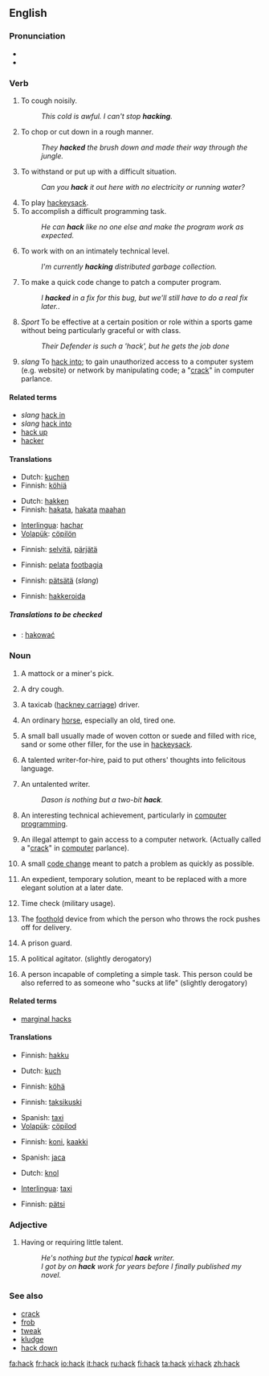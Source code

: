 {{see|häck}}
{{wikipedia|dab=hack}}
==English==

===Pronunciation===
*{{IPA|/hæk/}}
*{{rhymes|æk}}

===Verb===
{{en-verb}}

# To cough noisily.
#: ''This cold is awful. I can't stop '''hacking'''.''
# To chop or cut down in a rough manner.
#: ''They '''hacked''' the brush down and made their way through the jungle.''
# To withstand or put up with a difficult situation.
#: ''Can you '''hack''' it out here with no electricity or running water?''
# To play [[hackeysack]].
# To accomplish a difficult programming task.
#: ''He can '''hack''' like no one else and make the program work as expected.''
# To work with on an intimately technical level.
#: ''I'm currently '''hacking''' distributed garbage collection.''
# To make a quick code change to patch a computer program.
#: ''I '''hacked''' in a fix for this bug, but we'll still have to do a real fix later.''.
# ''Sport'' To be effective at a certain position or role within a sports game without being particularly graceful or with class.
#: ''Their Defender is such a 'hack', but he gets the job done''
# ''slang'' To [[hack into]]; to gain unauthorized access to a computer system (e.g. website) or network by manipulating code; a "[[crack]]" in computer parlance.

====Related terms====
* ''slang'' [[hack in]]
* ''slang''  [[hack into]]
*[[hack up]]
*[[hacker]]

====Translations====
{{trans-top|To cough noisily}}
*Dutch: [[kuchen]]
*Finnish: [[köhiä]]
{{trans-mid}}
{{trans-bottom}}

{{trans-top|To chop or cut down in a rough manner}}
*Dutch: [[hakken]]
*Finnish: [[hakata#Finnish|hakata]], [[hakata#Finnish|hakata]] [[maa#Finnish|maahan]]
{{trans-mid}}
*[[Interlingua]]: [[hachar]]
*[[Volapük]]: [[cöpilön]]
{{trans-bottom}}

{{trans-top|To withstand or put up with a difficult situation}}
*Finnish: [[selvitä]], [[pärjätä]]
{{trans-mid}}
{{trans-bottom}}

{{trans-top|To play hackeysack}}
*Finnish: [[pelata]] [[footbag|footbagia]]
{{trans-mid}}
{{trans-bottom}}

{{trans-top|To accomplish a difficult programming task}}
{{trans-mid}}
{{trans-bottom}}

{{trans-top|To work with on an intimately technical level}}
{{trans-mid}}
{{trans-bottom}}

{{trans-top|To make a quick code change to patch a computer program}}
*Finnish: [[pätsätä]] (''slang'')
{{trans-mid}}
{{trans-bottom}}

{{trans-top|to gain illegal access to a computer network}}
*Finnish: [[hakkeroida]]
{{trans-bottom}}

=====Translations to be checked=====
{{checktrans}}
{{top}}
{{mid}}
*{{ttbc|Polish}}: [[hakować]]
{{bottom}}

===Noun===
{{en-noun}}

# {{obsolete}} A mattock or a miner's pick.  <!-- Concise Oxford Dictionary -->
# A dry cough.
# {{slang}} A taxicab ([[hackney carriage]]) driver.
# {{obsolete}} An ordinary [[horse]], especially an old, tired one.
# A small ball usually made of woven cotton or suede and filled with rice, sand or some other filler, for the use in [[hackeysack]].
# {{pejorative}} A talented writer-for-hire, paid to put others' thoughts into felicitous language.
# {{pejorative}} An untalented writer.
#: ''Dason is nothing but a two-bit '''hack'''.''
# {{computing}} An interesting technical achievement, particularly in [[computer programming]].
# {{context|computing|slang}} An illegal attempt to gain access to a computer network. (Actually called a "[[crack]]" in [[computer]] parlance).
# {{computing}} A small [[code change]] meant to patch a problem as quickly as possible.
# {{computing}} An expedient, temporary solution, meant to be replaced with a more elegant solution at a later date.
# {{slang}} Time check (military usage).
# {{curling}} The [[foothold]] device from which the person who throws the rock pushes off for delivery.
# {{rfv-sense}} {{slang}} A prison guard.
# {{politics}} A political agitator.  (slightly derogatory)
# {{slang}} A person incapable of completing a simple task.  This person could be also referred to as someone who "sucks at life" (slightly derogatory)
<!-- This expression was used a lot in student politics in the 1980s.  I'm not sure if it is still used much.  publunch
-->

====Related terms====
*[[marginal hacks]]

====Translations====
{{trans-top|miner's pick}}
*Finnish: [[hakku]]
{{trans-bottom}}

{{trans-top|dry cough}}
*Dutch: [[kuch]] {{m}}
{{trans-mid}}
*Finnish: [[köhä]]
{{trans-bottom}}

{{trans-top|taxicab driver}}
*Finnish: [[taksikuski]]
{{trans-mid}}
*Spanish: [[taxi]]
*[[Volapük]]: [[cöpilod]]
{{trans-bottom}}

{{trans-top|ordinary horse, especially an old, tired one}}
*Finnish: [[koni#Finnish|koni]], [[kaakki]]
{{trans-mid}}
{{trans-bottom}}

{{trans-top|small ball for hackeysack}}
{{trans-mid}}
*Spanish: [[jaca]]
{{trans-bottom}}

{{trans-top|talented writer-for-hire}}
*Dutch: [[knol]]
{{trans-mid}}
*[[Interlingua]]: [[taxi]]
{{trans-bottom}}

{{trans-top|small code change}}
*Finnish: [[pätsi]]
{{trans-bottom}}

===Adjective===
{{en-adj|-}}

# {{literary}} Having or requiring little talent.
#: ''He's nothing but the typical '''hack''' writer.''
#: ''I got by on '''hack''' work for years before I finally published my novel.''

===See also===
*[[crack]]
*[[frob]]
*[[tweak]]
*[[kludge]]
*[[hack down]]

[[fa:hack]]
[[fr:hack]]
[[io:hack]]
[[it:hack]]
[[ru:hack]]
[[fi:hack]]
[[ta:hack]]
[[vi:hack]]
[[zh:hack]]